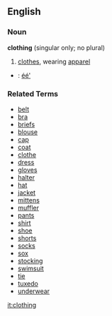 ==English==
===Noun===
'''clothing''' (singular only; no plural)

# [[clothes]], wearing [[apparel]]


*{{nv}}: [[éé']]

===Related Terms===
*[[belt]]
*[[bra]]
*[[briefs]]
*[[blouse]]
*[[cap]]
*[[coat]]
*[[clothe]]
*[[dress]]
*[[gloves]]
*[[halter]]
*[[hat]]
*[[jacket]]
*[[mittens]]
*[[muffler]]
*[[pants]]
*[[shirt]]
*[[shoe]]
*[[shorts]]
*[[socks]]
*[[sox]]
*[[stocking]]
*[[swimsuit]]
*[[tie]]
*[[tuxedo]]
*[[underwear]]

[[it:clothing]]
